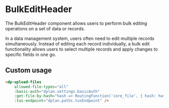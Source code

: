 
<Meta
    title="Components/BulkEditHeader"
    component={DpBulkEditHeader}
/>

# BulkEditHeader

The BulkEditHeader component allows users to perform bulk editing operations on a set of data or records.

In a data management system, users often need to edit multiple records simultaneously.
Instead of editing each record individually, a bulk edit functionality allows users to select multiple records
and apply changes to specific fields in one go.

## Custom usage

```html
<dp-upload-files
    allowed-file-types="all"
    :basic-auth="dplan.settings.basicAuth"
    :get-file-by-hash="hash => RoutingFunction('core_file', { hash: hash })"
    :tus-endpoint="dplan.paths.tusEndpoint" />
```
